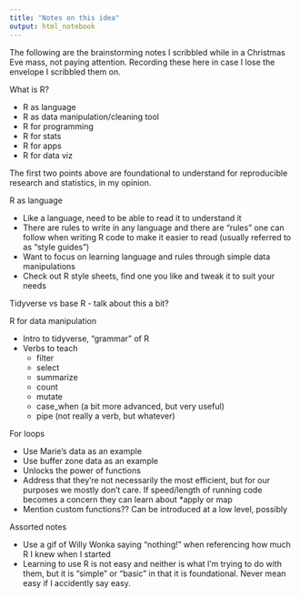 ```yaml
---
title: "Notes on this idea"
output: html_notebook
---
```

The following are the brainstorming notes I scribbled while in a Christmas Eve mass, not paying attention. Recording these here in case I lose the envelope I scribbled them on.

What is R?

- R as language
- R as data manipulation/cleaning tool
- R for programming
- R for stats
- R for apps
- R for data viz

The first two points above are foundational to understand for reproducible research and statistics, in my opinion.

R as language 

- Like a language, need to be able to read it to understand it
- There are rules to write in any language and there are "rules" one can follow when writing R code to make it easier to read (usually referred to as "style guides")
- Want to focus on learning language and rules through simple data manipulations
- Check out R style sheets, find one you like and tweak it to suit your needs

Tidyverse vs base R - talk about this a bit?

R for data manipulation

- Intro to tidyverse, "grammar" of R
- Verbs to teach
   - filter
   - select
   - summarize
   - count
   - mutate
   - case_when (a bit more advanced, but very useful)
   - pipe (not really a verb, but whatever)

For loops

- Use Marie's data as an example
- Use buffer zone data as an example
- Unlocks the power of functions
- Address that they're not necessarily the most efficient, but for our purposes we mostly don't care. If speed/length of running code becomes a concern they can learn about *apply or map
- Mention custom functions?? Can be introduced at a low level, possibly

Assorted notes

- Use a gif of Willy Wonka saying "nothing!" when referencing how much R I knew when I started
- Learning to use R is not easy and neither is what I'm trying to do with them, but it is "simple" or "basic" in that it is foundational. Never mean easy if I accidently say easy.